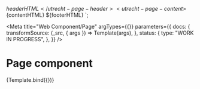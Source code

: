 <!-- @license CC0-1.0 -->


  <utrecht-page-header>${headerHTML}</utrecht-page-header>
  <utrecht-page-content>${contentHTML}</utrecht-page-content>
  <utrecht-page-footer>${footerHTML}</utrecht-page-footer>
</utrecht-page>`;

<Meta
  title="Web Component/Page"
  argTypes={{}}
  parameters={{
    docs: {
      transformSource: (_src, { args }) => Template(args),
    },
    status: {
      type: "WORK IN PROGRESS",
    },
  }}
/>

# Page component

<Canvas>
  <Story
    name="Page"
    args={{
      contentHTML: "Main content",
      footerHTML: "Footer content",
      headerHTML: "Header content",
    }}
  >
    {Template.bind({})}
  </Story>
</Canvas>

<ArgsTable story="Page" />
